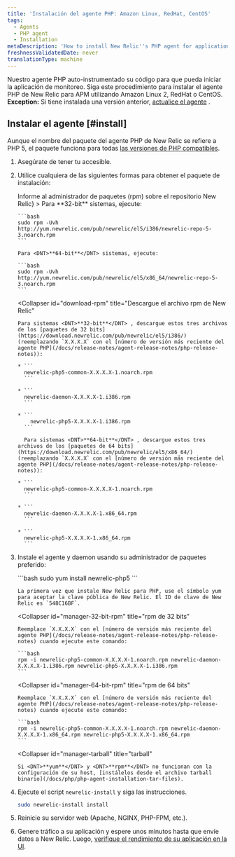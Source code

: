 ```yaml
---
title: 'Instalación del agente PHP: Amazon Linux, RedHat, CentOS'
tags:
  - Agents
  - PHP agent
  - Installation
metaDescription: 'How to install New Relic''s PHP agent for application performance monitoring with Amazon Linux 2, RedHat, or CentOS.'
freshnessValidatedDate: never
translationType: machine
---
```


Nuestro agente PHP auto-instrumentado su código para que pueda iniciar la aplicación de monitoreo. Siga este procedimiento para instalar el agente PHP de New Relic para APM utilizando Amazon Linux 2, RedHat o CentOS. <DNT>**Exception:**</DNT> Si tiene instalada una versión anterior, [actualice el agente](/docs/agents/php-agent/installation/upgrading-php-agent) .

## Instalar el agente [#install]

Aunque el nombre del paquete del agente PHP de New Relic se refiere a PHP 5, el paquete funciona para todas [las versiones de PHP compatibles](/docs/agents/php-agent/getting-started/php-agent-compatibility-requirements#php-release).

1. Asegúrate de tener tu <InlinePopover type="licenseKey"/>accesible.

2. Utilice cualquiera de las siguientes formas para obtener el paquete de instalación:

   <CollapserGroup>
     <Collapser
       id="tell-rpm"
       title={<>Informe al administrador de paquetes (<InlineCode>rpm</InlineCode>) sobre el repositorio New Relic</>}
     >
       Para <DNT>**32-bit**</DNT> sistemas, ejecute:

       ```bash
       sudo rpm -Uvh http://yum.newrelic.com/pub/newrelic/el5/i386/newrelic-repo-5-3.noarch.rpm
       ```

       Para <DNT>**64-bit**</DNT> sistemas, ejecute:

       ```bash
       sudo rpm -Uvh http://yum.newrelic.com/pub/newrelic/el5/x86_64/newrelic-repo-5-3.noarch.rpm
       ```
     </Collapser>

     <Collapser
       id="download-rpm"
       title="Descargue el archivo rpm de New Relic"
     >
       Para sistemas <DNT>**32-bit**</DNT> , descargue estos tres archivos de los [paquetes de 32 bits](https://download.newrelic.com/pub/newrelic/el5/i386/) (reemplazando `X.X.X.X` con el [número de versión más reciente del agente PHP](/docs/release-notes/agent-release-notes/php-release-notes)):

       * ```
         newrelic-php5-common-X.X.X.X-1.noarch.rpm
         ```

       * ```
         newrelic-daemon-X.X.X.X-1.i386.rpm
         ```

       * ```
           newrelic-php5-X.X.X.X-1.i386.rpm
         ```

         Para sistemas <DNT>**64-bit**</DNT> , descargue estos tres archivos de los [paquetes de 64 bits](https://download.newrelic.com/pub/newrelic/el5/x86_64/) (reemplazando `X.X.X.X` con el [número de versión más reciente del agente PHP](/docs/release-notes/agent-release-notes/php-release-notes)):

       * ```
         newrelic-php5-common-X.X.X.X-1.noarch.rpm
         ```

       * ```
         newrelic-daemon-X.X.X.X-1.x86_64.rpm
         ```

       * ```
         newrelic-php5-X.X.X.X-1.x86_64.rpm
         ```
     </Collapser>
   </CollapserGroup>

3. Instale el agente y daemon usando su administrador de paquetes preferido:

   <CollapserGroup>
     <Collapser
       id="manager-yum"
       title="yum"
     >
       ```bash
       sudo yum install newrelic-php5
       ```

       La primera vez que instale New Relic para PHP, use el símbolo yum para aceptar la clave pública de New Relic. El ID de clave de New Relic es `548C16BF`.
     </Collapser>

     <Collapser
       id="manager-32-bit-rpm"
       title="rpm de 32 bits"
     >
       Reemplace `X.X.X.X` con el [número de versión más reciente del agente PHP](/docs/release-notes/agent-release-notes/php-release-notes) cuando ejecute este comando:

       ```bash
       rpm -i newrelic-php5-common-X.X.X.X-1.noarch.rpm newrelic-daemon-X.X.X.X-1.i386.rpm newrelic-php5-X.X.X.X-1.i386.rpm
       ```
     </Collapser>

     <Collapser
       id="manager-64-bit-rpm"
       title="rpm de 64 bits"
     >
       Reemplace `X.X.X.X` con el [número de versión más reciente del agente PHP](/docs/release-notes/agent-release-notes/php-release-notes) cuando ejecute este comando:

       ```bash
       rpm -i newrelic-php5-common-X.X.X.X-1.noarch.rpm newrelic-daemon-X.X.X.X-1.x86_64.rpm newrelic-php5-X.X.X.X-1.x86_64.rpm
       ```
     </Collapser>

     <Collapser
       id="manager-tarball"
       title="tarball"
     >
       Si <DNT>**yum**</DNT> y <DNT>**rpm**</DNT> no funcionan con la configuración de su host, [instálelos desde el archivo tarball binario](/docs/php/php-agent-installation-tar-files).
     </Collapser>
   </CollapserGroup>

4. Ejecute el script `newrelic-install` y siga las instrucciones.

   ```bash
   sudo newrelic-install install
   ```

5. Reinicie su servidor web (Apache, NGINX, PHP-FPM, etc.).

6. Genere tráfico a su aplicación y espere unos minutos hasta que envíe datos a New Relic. Luego, [verifique el rendimiento de su aplicación en la UI](/docs/apm/applications-menu/monitoring/apm-overview-page).

<InstallFeedback/>
